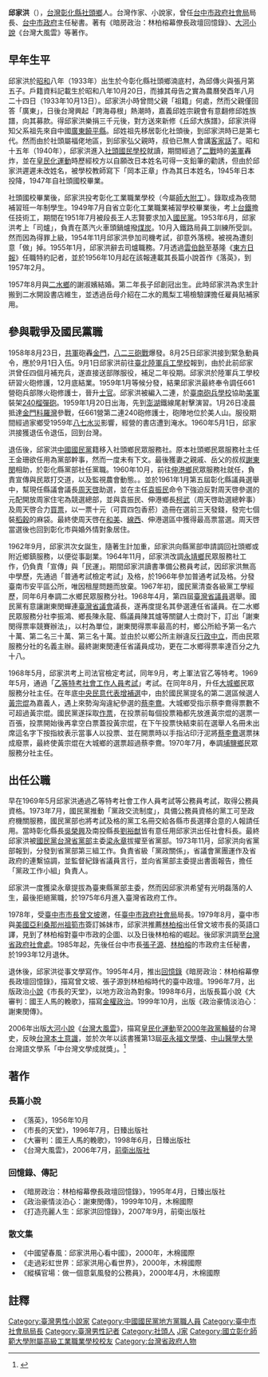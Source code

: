 '''邱家洪'''（{{bd|1933年|10月13日}}），[[台灣|台灣]][[彰化縣|彰化縣]][[社頭鄉|社頭鄉]]人。台灣作家、小說家，曾任[[台中市政府社會局|台中市政府社會局]]局長、[[台中市政府|台中市政府]]主任秘書。著有《暗房政治：林柏榕幕僚長政壇回憶錄》、[[大河小說|大河小說]]《台灣大風雲》等著作。

==早年生平==
邱家洪於[[昭和|昭和]]八年（1933年）出生於今彰化縣社頭鄉湳底村，為邱傳火與張月第五子。戶籍資料記載生於昭和八年10月20日，而據其母告之實為農曆癸酉年八月二十四日（1933年10月13日）。{{r|打|page=12}}邱家洪小時曾問父親「祖籍」何處，然而父親僅回答「廣東」，日後台灣興起「跨海尋根」熱潮時，嘉義邱姓宗親會有意翻修邱姓族譜，向其募款。得邱家洪樂捐三千元後，對方送來新修《丘邱大族譜》，邱家洪得知父系祖先來自中國[[廣東|廣東]][[饒平縣|饒平縣]]。邱姓祖先移居彰化社頭後，到邱家洪時已是第七代。然而由於社頭屬福佬地區，到邱家弘父親時，叔伯已無人會講[[客家話|客家話]]了。{{r|打|page=13-15}}昭和十五年（1940年），邱家洪進入[[彰化縣立社頭國民小學|社頭國民學校]]就讀，期間經過了[[二戰|二戰]]時的[[美軍|美軍]]轟炸，並在[[皇民化運動|皇民化運動]]時歷經校方以自願改日本姓名可得一支鉛筆的勸誘，但由於邱家洪遲遲未改姓名，被學校教師寫下「岡本正章」作為其日本姓名，{{r|打|page=15-16}}1945年日本投降，1947年自社頭國校畢業。

社頭國校畢業後，邱家洪投考彰化工業職業學校（今屬[[師大附工|師大附工]]）。錄取成為夜間補習班一年制學生。1949年7月自省立彰化工業職業補習學校畢業後，考上[[台鐵|台鐵]]擔任技術工，期間在1951年7月被段長王人志賢要求加入[[國民黨|國民黨]]。1953年6月，邱家洪考上「司爐」，負責在蒸汽火車頭鍋爐撥[[煤炭|煤炭]]。10月入鐵路局員工訓練所受訓。{{r|打|page=64}}然而因為得罪上級，1954年11月邱家洪參加司機考試，卻意外落榜。被視為遭刻意「做」掉。1955年1月，邱家洪辭去司爐職務。{{r|打|page=70}}7月透過[[雲伯餘|雲伯餘]]至基隆《[[東方日報|東方日報]]》任職特約記者，並於1956年10月起在該報連載其長篇小說首作《落英》，到1957年2月。{{r|打|page=103}}

1957年8月與[[二水鄉|二水鄉]]的謝淑嬪結婚。{{r|打|page=117}}第二年長子邱創冠出生。此時邱家洪為求生計搬到二水開設書店維生，並透過岳母介紹在二水的鳳梨工場檢驗課擔任雇員貼補家用。{{r|打|page=124-125}}

==參與戰爭及國民黨職==
1958年8月23日，[[共軍|共軍]]砲轟[[金門|金門]]，[[八二三砲戰|八二三砲戰]]爆發。8月25日邱家洪接到緊急動員令，應於9月1日入伍。{{r|打|page=125}}9月1日邱家洪前往[[臺北|臺北]][[陸軍後勤訓練中心|陸軍兵工學校]]報到，由於此前邱家洪曾任四個月補充兵，遂直接送部隊服役，補足二年役期。{{r|打|page=128}}邱家洪於陸軍兵工學校研習火砲修護，12月底結業。{{r|打|page=128-130}}1959年1月等候分發，結果邱家洪最終奉令調任661營砲兵部隊火砲修護士，晉升[[士官|士官]]。邱家洪被編入二連，於[[臺南|臺南]][[陸軍砲兵訓練指揮部|砲兵學校]]協助[[美軍|美軍]]裝架[[M1式240公厘榴彈砲|240榴彈砲]]。{{r|打|page=131-131}}1959年1月20日出海，先到[[澎湖|澎湖]]鐵線尾射擊演習。1月26日凌晨抵達[[金門|金門]][[料羅灣|料羅灣]]參戰，任661營第二連240砲修護士，砲陣地位於美人山。{{r|打|page=137}}服役期間經過家鄉受1959年[[八七水災|八七水災]]影響，經營的書店遭到淹水。1960年5月1日，邱家洪接獲退伍令退伍，回到台灣。

退伍後，邱家洪[[中國國民黨|中國國民黨]]籍移入社頭鄉民眾服務社。原本社頭鄉民眾服務社主任王金珊欲任用為黨部幹事，然而一度未有下文。最後獲妻之親戚、岳父的叔叔[[謝東閔_(台灣)|謝東閔]]相助，於彰化縣黨部社任黨職。1960年10月，前往[[伸港鄉|伸港鄉]]民眾服務社就任，負責宣傳與民眾打交道，以及監視農會動態。{{r|打|page=166-167}}。並於1961年1月第五屆彰化縣議員選舉中，幫現任縣議會議長[[周天啓|周天啓]]助選，並在主任[[袁振民|袁振民]]命令下強迫反對周天啓參選的元配開放周家住宅為競選總部，並與袁振民、伸港鄉長[[柯武|柯武]]（周天啓助選總幹事）及周天啓合力[[買票|買票]]，以一票十元（可買四包香菸）造冊在選前三天發錢，發完七個裝[[稻穀|稻穀]]的麻袋。最終使周天啓在[[和美|和美]]、[[線西|線西]]、伸港選區中獲得最高票當選。{{r|打|page=173-181}}周天啓當選後也回到彰化市與婚外情對象居住。

1962年9月，邱家洪次女誕生，隨著生計加重，邱家洪向縣黨部申請調回社頭鄉或附近鄉鎮服務，以便從事副業。1964年11月，邱家洪改調[[永靖鄉|永靖鄉]]民眾服務社工作，仍負責「宣傳」與「民運」。{{r|打|page=184-185}}期間邱家洪讀書準備公務員考試，因邱家洪無高中學歷，先通過「普通考試檢定考試」及格，於1966年參加普通考試及格。分發臺南市安平區公所，唯因租屋問題而放棄。1967年初，國民黨清查各級黨工學經歷，同年6月奉調二水鄉民眾服務分社。{{r|打|page=191-192}}1968年4月，第四屆[[臺灣省議員|臺灣省議員]]選舉。國民黨有意讓謝東閔蟬連[[臺灣省議會|臺灣省議會]]議長，遂再度提名其參選連任省議員。在二水鄉民眾服務分社李振鴻、鄉長陳永龍、縣議員陳其爐等關鍵人士商討下，訂出「謝東閔得票率競賽辦法」，以村為單位，謝東閔得票率最高的村，鄉公所給予第一名六十萬、第二名三十萬、第三名十萬。並由於以鄉公所主辦違反[[行政中立|行政中立]]，而由民眾服務分社的名義主辦。最終謝東閔連任省議員成功，更在二水鄉得票率達百分之九十八。{{r|打|page=198-201}}

1968年5月，邱家洪考上司法官檢定考試，同年9月，考上軍法官乙等特考。1969年5月，通過「[[乙等特考社會工作人員考試|乙等特考社會工作人員考試]]」考試。在同年8月，升任[[大城鄉|大城鄉]]民眾服務分社主任。{{r|打|page=202}}在年底[[1969年中華民國立法委員選舉|中央民意代表增補選]]中，由於國民黨提名的第二選區候選人[[黃宗焜|黃宗焜]]為嘉義人，遇上來勢洶洶違紀參選的[[蔡李鴦|蔡李鴦]]。大城鄉受指示蔡李鴦得票數不可超過黃宗焜。國民黨遂採取[[作票|作票]]，在投票前每個投票箱都先放進黃宗焜的選票一百張，投票開始後再拿空白票蓋投黃宗焜，在下午投票快結束前在選舉人名冊未出席這名字下按指紋表示當事人以投票、並在開票時以手指沾印汙泥將[[蔡李鴦|蔡李鴦]]選票抹成廢票，最終使黃宗焜在大城鄉的選票超過蔡李鴦。{{r|打|page=211-213}}1970年7月，奉調[[埔鹽鄉|埔鹽鄉]]民眾服務分社主任。

==出任公職==
早在1969年5月邱家洪通過乙等特考社會工作人員考試等公務員考試，取得公務員資格。1973年7月，國民黨推動「黨政交流制度」，具備公務員資格的黨工可至政府機關服務，國民黨部也將考試及格的黨工名冊交給各縣市長選擇合意的人報請任用。當時彰化縣長[[吳榮興|吳榮興]]及南投縣長[[劉裕猷|劉裕猷]]皆有意任用邱家洪出任社會科長。最終邱家洪被[[中國國民黨臺灣省黨部|國民黨台灣省黨部]]主委[[梁永章|梁永章]]拔擢至省黨部。{{r|打|page=230-233}}1973年11月，邱家洪向省黨部報到，分發到省黨部第三組工作。負責省級「黨政關係」，省議會黨團運作及省政府的連繫協調，並監督紀錄省議員言行，並向省黨部主委提出書面報告，擔任「黨政工作小組」負責人。

邱家洪一度獲梁永章提拔為臺東縣黨部主委，然而因邱家洪希望有光明磊落的人生，{{r|打|page=244}}最後拒絕黨職，於1975年6月進入臺灣省政府工作。

1978年，受[[臺中市市長|臺中市市長]][[曾文坡|曾文坡]]邀，任[[臺中市政府社會局|臺中市政府社會局]]局長。1979年8月，臺中市與[[美國|美國]][[亞利桑那州|亞利桑那州]][[土桑|祖筍市]]簽訂姊妹市，邱家洪推薦[[林柏榕|林柏榕]]出任曾文坡市長的英語口譯，見到了林柏榕對臺中市政的企圖、{{r|暗|page=6}}以及日後林柏榕的崛起。後邱家洪調至[[臺灣省政府社會處|台灣省政府社會處]]。1985年起，先後任台中市長[[張子源|張子源]]、[[林柏榕|林柏榕]]的市政府主任秘書，於1993年12月退休。

退休後，邱家洪從事文學寫作。1995年4月，推出[[回憶錄|回憶錄]]《暗房政治：林柏榕幕僚長政壇回憶錄》，描寫曾文坡、張子源到林柏榕時代的臺中政壇。1996年7月，出版政治[[小說|小說]]《市長的天堂》，以地方政治為對象。1998年6月，出版長篇小說《大審判：國王人馬的輓歌》，描寫[[金權政治|金權政治]]。1999年10月，出版《政治豪情淡泊心：謝東閔傳》。

2006年出版[[大河小說|大河小說]]《[[台灣大風雲|台灣大風雲]]》，描寫[[皇民化運動|皇民化運動]]至[[2000年中華民國總統選舉|2000年政黨輪替]]的台灣史，反映[[台灣本土意識|台灣本土意識]]，並於次年以該書獲第13屆[[巫永福文學獎|巫永福文學獎]]、[[中山醫學大學|中山醫學大學]]台灣語文學系「中台灣文學成就獎」。<ref>{{cite web|title=台灣大風雲研討會 邱家洪獲中台灣文學獎|publisher=中央社（轉載於大紀元電子報）|author=郝雪卿|date=2007-12-01|accessdate=2014-12-01|url=http://www.epochtimes.com/b5/7/12/1/n1920269p.htm|archive-date=2016-03-04|archive-url=https://web.archive.org/web/20160304113842/http://www.epochtimes.com/b5/7/12/1/n1920269p.htm|dead-url=no}}</ref>

==著作==
=== 長篇小說 ===
*《落英》，1956年10月
*《市長的天堂》，1996年7月，日臻出版社
*《大審判：國王人馬的輓歌》，1998年6月，日臻出版社
*《台灣大風雲》，2006年7月，[[前衛出版社|前衛出版社]]

=== 回憶錄、傳記 ===
*《暗房政治：林柏榕幕僚長政壇回憶錄》，1995年4月，日臻出版社
*《政治豪情淡泊心：謝東閔傳》，1999年10月，木棉國際
*《打造亮麗人生：邱家洪回憶錄》，2007年9月，前衛出版社

=== 散文集 ===
*《中國望春風：邱家洪用心看中國》，2000年，木棉國際
*《走過彩虹世界：邱家洪用心看世界》，2000年，木棉國際
*《縱橫官場：做一個意氣風發的公務員》，2000年4月，木棉國際

== 註釋 ==
{{Reflist|2|refs=
<ref name="打">{{cite book |title=《打造亮麗人生：邱家洪回憶錄》|author= 邱家洪|publisher= [[前衛出版社|前衛出版社]]|isbn= |date=2007年9月}}</ref>
<ref name="暗">{{cite book |title=《暗房政治：林柏榕幕僚長政壇回憶錄》|author=邱家洪 |publisher=日臻出版社 |isbn= 957-8882-19-X|date=1995年4月}}</ref>
{{cite web|title=殖民宿命與島嶼重生：邱家洪《台灣大風雲》之研究|author=許杏齡|date=2010-11|accessdate=2014-12-01|url=http://ir.lib.nctu.edu.tw/ir/retrieve/158112/850601.pdf}}{{dead link|date=2018年4月 |bot=InternetArchiveBot |fix-attempted=yes }}</ref>
}}


{{DEFAULTSORT:Q邱}}
[[Category:臺灣男性小說家|Category:臺灣男性小說家]]
[[Category:中國國民黨地方黨職人員|Category:中國國民黨地方黨職人員]]
[[Category:臺中市社會局局長|Category:臺中市社會局局長]]
[[Category:臺灣男性記者|Category:臺灣男性記者]]
[[Category:社頭人|Category:社頭人]]
[[Category:邱姓|J家]]
[[Category:國立彰化師範大學附屬高級工業職業學校校友|Category:國立彰化師範大學附屬高級工業職業學校校友]]
[[Category:台灣省政府人物|Category:台灣省政府人物]]
